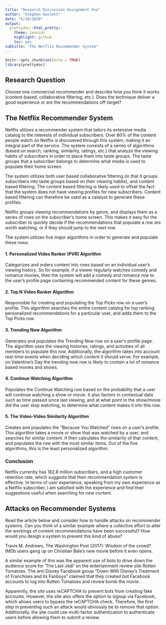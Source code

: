 ```yaml
---
title: "Research Discussion Assignment One"
author: "Stephen Haslett"
date: "6/10/2020"
output:
  prettydoc::html_pretty:
    theme: leonids
    highlight: github
    toc: yes
subtitle: "The Netflix Recommender System"
---
```


```r
knitr::opts_chunk$set(echo = TRUE)
library(prettydoc)
```
## Research Question
Choose one commercial recommender and describe how you think it works (content-based, collaborative filtering, etc.). Does the technique deliver a good experience or are the recommendations off-target?

## The Netflix Recommender System
Netflix utilizes a recommender system that tailors its extensive media catalog to the interests of individual subscribers. Over 80% of the content people watch on Netflix is discovered through this system, making it an integral part of the service. The system consists of a series of algorithms (based on search, ranking, similarity, ratings, etc.) that analyze the viewing habits of subscribers in order to place them into taste groups. The taste groups that a subscriber belongs to determine what media is used to populate their home screen.

The system utilizes both user based collaborative filtering (in that it groups subscribers into taste groups based on their viewing habits), and content based filtering. The content based filtering is likely used to offset the fact that the system does not have viewing profiles for new subscribers. Content based filtering can therefore be used as a catalyst to generate these profiles.

Netflix groups viewing recommendations by genre, and displays them as a series of rows on the subscriber's home screen. This makes it easy for the subscriber to quickly decide if the recommendations that populate a row are worth watching, or if they should jump to the next row.

The system utilizes five major algorithms in order to generate and populate these rows:

#### 1. Personalized Video Ranker (PVR) Algorithm
Categorizes and orders content into rows based on an individual user's viewing history. So for example, if a viewer regularly watches comedy and romance movies, then the system will add a comedy and romance row to the user's profile page containing recommended content for these genres.

#### 2. Top N Video Ranker Algorithm
Responsible for creating and populating the Top Picks row on a user's profile. This algorithm searches the entire content catalog for top ranking personalized recommendations for a particular user, and adds them to the Top Picks row.

#### 3. Trending Now Algorithm
Generates and populates the Trending Now row on a user's profile page. The algorithm uses the viewing histories, ratings, and activities of all members to populate this row. Additionally, the algorithm takes into account real-time events when deciding which content it should serve. For example, on Valentine's Day the trending now row is likely to contain a lot of romance based movies and shows.

#### 4. Continue Watching Algorithm
Populates the Continue Watching row based on the probability that a user will continue watching a show or movie. It also factors in contextual data such as time passed since last viewing, and at what point in the show/movie did the user stop watching, to determine what content makes it into this row.

#### 5. The Video-Video Similarity Algorithm
Creates and populates the "Because You Watched" rows on a user's profile. This algorithm takes a movie or show that was watched by a user, and searches for similar content. It then calculates the similarity of that content, and populates the row with the most similar items. Out of the five algorithms, this is the least personalized algorithm.

### Conclusion
Netflix currently has 182.8 million subscribers, and a high customer retention rate, which suggests that their recommendation system is effective. In terms of user experience, speaking from my own experience as a Netflix subscriber, I am satisfied with the experience and find their suggestions useful when searching for new content.


## Attacks on Recommender Systems
Read the article below and consider how to handle attacks on recommender systems. Can you think of a similar example where a collective effort to alter the workings of content recommendations have been successful? How would you design a system to prevent this kind of abuse?

Travis M. Andrews, The Washington Post (2017): Wisdom of the crowd? IMDb users gang up on Christian Bale’s new movie before it even opens.

A similar example of this was the apparent use of bots to drive down the audience score for 'The Last Jedi' on the entertainment review site Rotten Tomatoes. The anti Disney Facebook group "Down With Disney's Treatment of Franchises and its Fanboys" claimed that they created bot Facebook accounts to log into Rotten Tomatoes and review bomb the movie.

Apparently, the site uses reCAPTCHA to prevent bots from creating fake accounts. However, the site also offers the option to signup via Facebook, which allows users to bypass the reCAPTCHA check. Therefore, the first step in preventing such an attack would obviously be to remove that option. Additionally, the site could use multi-factor authentication to authenticate users before allowing them to submit a review.
